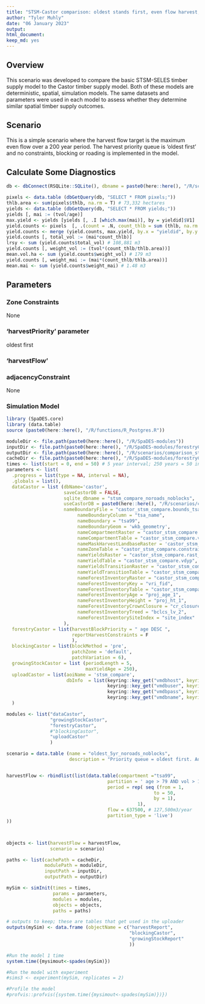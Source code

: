 ```yaml
---
title: "STSM-Castor comparison: oldest stands first, even flow harvest, no blocking, no roads."
author: "Tyler Muhly"
date: "06 January 2023"
output:
html_document: 
keep_md: yes
---
```


<!--
Copyright 2023 Province of British Columbia
 
Licensed under the Apache License, Version 2.0 (the "License");
you may not use this file except in compliance with the License.
You may obtain a copy of the License at
 
http://www.apache.org/licenses/LICENSE-2.0
 
Unless required by applicable law or agreed to in writing, software distributed under the License is distributed on an "AS IS" BASIS,
WITHOUT WARRANTIES OR CONDITIONS OF ANY KIND, either express or implied.
See the License for the specific language governing permissions and limitations under the License.-->

## Overview
This scenario was developed to compare the basic STSM-SELES timber supply model to the Castor timber supply model. Both of these models are deterministic, spatial, simulation models. The same datasets and parameters were used in each model to assess whether they determine similar spatial timber supply outcomes. 

## Scenario
This is a simple scenario where the harvest flow target is the maximum even flow over a 200 year period. The harvest priority queue is 'oldest first' and no constraints, blocking or roading is implemented in the model. 

## Calculate Some Diagnostics

```r

db <- dbConnect(RSQLite::SQLite(), dbname = paste0(here::here(), "/R/scenarios/comparison_stsm/stsm_compare_noroads_noblocks_castordb.sqlite"))

pixels <- data.table (dbGetQuery(db, "SELECT * FROM pixels;"))
thlb.area <- sum(pixels$thlb, na.rm = T) # 73,332 hectares
yields <- data.table (dbGetQuery(db, "SELECT * FROM yields;"))
yields [, mai := (tvol/age)]
max.yield <- yields [yields [, .I [which.max(mai)], by = yieldid]$V1]
yield.counts <- pixels  [, .(count = .N, count_thlb = sum (thlb, na.rm = T)), by = yieldid]
yield.counts <- merge (yield.counts, max.yield, by.x = "yieldid", by.y = "yieldid")
yield.counts [, total_vol := (mai*count_thlb)]
lrsy <- sum (yield.counts$total_vol) # 108,881 m3
yield.counts [, weight_vol := (tvol*(count_thlb/thlb.area))]
mean.vol.ha <- sum (yield.counts$weight_vol) # 179 m3
yield.counts [, weight_mai := (mai*(count_thlb/thlb.area))]
mean.mai <- sum (yield.counts$weight_mai) # 1.48 m3

```


## Parameters 
### Zone Constraints
None

### 'harvestPriority' parameter 
oldest first 

### 'harvestFlow'

### adjacencyConstraint
None

### Simulation Model

```r
library (SpaDES.core)
library (data.table)
source (paste0(here::here(), "/R/functions/R_Postgres.R"))

moduleDir <- file.path(paste0(here::here(), "/R/SpaDES-modules"))
inputDir <- file.path(paste0(here::here(), "/R/SpaDES-modules/forestryCastor/inputs")) %>% reproducible::checkPath(create = TRUE)
outputDir <- file.path(paste0(here::here(), "/R/scenarios/comparison_stsm/outputs"))
cacheDir <- file.path(paste0(here::here(), "/R/SpaDES-modules/forestryCastor"))
times <- list(start = 0, end = 50) # 5 year interval; 250 years = 50 intervals
parameters <- list(
  .progress = list(type = NA, interval = NA),
  .globals = list(),
  dataCastor = list (dbName='castor',
                     saveCastorDB = FALSE,
                     sqlite_dbname = "stsm_compare_noroads_noblocks",
                     useCastorDB = paste0(here::here(), "/R/scenarios/comparison_stsm/stsm_compare_noroads_noblocks_castordb.sqlite"),
                     nameBoundaryFile = "castor_stsm_compare.bounds_tsa99", 
                          nameBoundaryColumn = "tsa_name", 
                          nameBoundary = "tsa99", 
                          nameBoundaryGeom = 'wkb_geometry',
                          nameCompartmentRaster = "castor_stsm_compare.rast_bounds_tsa99", 
                          nameCompartmentTable = "castor_stsm_compare.vat_bounds_tsa99", 
                          nameMaskHarvestLandbaseRaster = 'castor_stsm_compare.rast_thlb', 
                          nameZoneTable = "castor_stsm_compare.constraints", 
                          nameYieldsRaster = "castor_stsm_compare.rast_ycid_vdyp", 
                          nameYieldTable = "castor_stsm_compare.vdyp", 
                          nameYieldsTransitionRaster = "castor_stsm_compare.rast_ycid_tipsy", 
                          nameYieldTransitionTable = "castor_stsm_compare.tipsy", 
                          nameForestInventoryRaster = "castor_stsm_compare.rast_vri_id", 
                          nameForestInventoryKey = "vri_fid", 
                          nameForestInventoryTable = "castor_stsm_compare.vri",
                          nameForestInventoryAge = "proj_age_1",  
                          nameForestInventoryHeight = "proj_ht_1",
                          nameForestInventoryCrownClosure = "cr_closure",                             
                          nameForestInventoryTreed = "bclcs_lv_2",
                          nameForestInventorySiteIndex = "site_index"    
                     ),
  forestryCastor = list(harvestBlockPriority = " age DESC ", 
                        reportHarvestConstraints = F
                        ),
  blockingCastor = list(blockMethod = 'pre',
                        patchZone = 'default',
                        patchVariation = 6),
  growingStockCastor = list (periodLength = 5,
                             maxYieldAge = 250),
  uploadCastor = list(aoiName = 'stsm_compare',
                      dbInfo  = list(keyring::key_get("vmdbhost", keyring="postgreSQL"), 
                                     keyring::key_get("vmdbuser", keyring="postgreSQL"), 
                                     keyring::key_get("vmdbpass", keyring="postgreSQL"),  
                                     keyring::key_get("vmdbname", keyring="postgreSQL")))
  )

modules <- list("dataCastor", 
                "growingStockCastor", 
                "forestryCastor", 
                #"blockingCastor",
                "uploadCastor"
                )

scenario = data.table (name = "oldest_5yr_noroads_noblocks",
                       description = "Priority queue = oldest first. Adjacency constraint = None. No roads or blocks. Maximum even live harvest flow: 127,500 m3/year. Minimum harvest age = 80 and minimum harvest volume = 150")


harvestFlow <- rbindlist(list(data.table(compartment ="tsa99",
                                     partition = ' age > 79 AND vol > 149 ', 
                                     period = rep( seq (from = 1,
                                                      to = 50, 
                                                      by = 1),
                                                1), 
                                     flow = 637500, # 127,500m3/year 
                                     partition_type = 'live') 
))



objects <- list(harvestFlow = harvestFlow, 
                scenario = scenario)

paths <- list(cachePath = cacheDir,
              modulePath = moduleDir,
              inputPath = inputDir,
              outputPath = outputDir)

mySim <- simInit(times = times, 
                 params = parameters, 
                 modules = modules,
                 objects = objects, 
                 paths = paths)

# outputs to keep; these are tables that get used in the uploader
outputs(mySim) <- data.frame (objectName = c("harvestReport",
                                             "blockingCastor",
                                             "growingStockReport"
                                             ))

#Run the model 1 time
system.time({mysimout<-spades(mySim)})

#Run the model with experiment
#sims3 <- experiment(mySim, replicates = 2)

#Profile the model
#profvis::profvis({system.time({mysimout<-spades(mySim)})})


```



